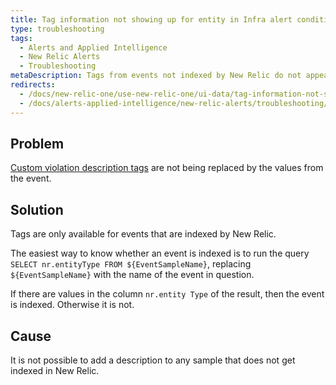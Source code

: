 ```yaml
---
title: Tag information not showing up for entity in Infra alert condition
type: troubleshooting
tags:
  - Alerts and Applied Intelligence
  - New Relic Alerts
  - Troubleshooting
metaDescription: Tags from events not indexed by New Relic do not appear.
redirects:
  - /docs/new-relic-one/use-new-relic-one/ui-data/tag-information-not-showing-entity-infra-alert-condition
  - /docs/alerts-applied-intelligence/new-relic-alerts/troubleshooting/tag-information-not-showing-entity-infra-alert-condition
---
```


## Problem

[Custom violation description tags](/docs/alerts-applied-intelligence/new-relic-alerts/alert-conditions/alert-custom-violation-descriptions#example) are not being replaced by the values from the event.

## Solution

Tags are only available for events that are indexed by New Relic.

The easiest way to know whether an event is indexed is to run the query `SELECT nr.entityType FROM ${EventSampleName}`, replacing `${EventSampleName}` with the name of the event in question.

If there are values in the column `nr.entity Type` of the result, then the event is indexed. Otherwise it is not.

## Cause

It is not possible to add a description to any sample that does not get indexed in New Relic.
